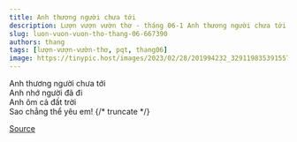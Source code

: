 ```yaml
---
title: Anh thương người chưa tới
description: Lượn vượn vườn thơ - tháng 06-1 Anh thương người chưa tới Anh nhớ người đã đi
slug: luon-vuon-vuon-tho-thang-06-667390
authors: thang
tags: [lượn-vượn-vườn-thơ, pqt, thang06]
image: https://tinypic.host/images/2023/02/28/201994232_329119835391557_3150195451611812989_n.th.jpg
---
```


Anh thương người chưa tới\
Anh nhớ người đã đi\
Anh ôm cả đất trời\
Sao chẳng thể yêu em!
{/* truncate */}


[Source](https://www.facebook.com/ape.poem/posts/pfbid021yTFjHA9bJxXWZEC96andkdPJakJvPLDy9fcg7poRnAkAY91mkW5qFKPqmmVVh5Ml)
